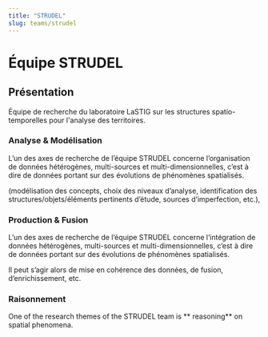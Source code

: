 ```yaml
---
title: "STRUDEL"
slug: teams/strudel
---
```


# Équipe STRUDEL

<LocalMenu />

## Présentation

Équipe de recherche du laboratoire LaSTIG sur les structures spatio-temporelles pour l'analyse des territoires.

<WordCloud />

### Analyse & Modélisation

L’un des axes de recherche de l’équipe STRUDEL concerne l’organisation de données hétérogènes, multi-sources et multi-dimensionnelles, c’est à dire de données portant sur des évolutions de phénomènes spatialisés.

(modélisation des concepts, choix des niveaux d’analyse, identification des structures/objets/éléments pertinents d’étude, sources d’imperfection, etc.),

### Production & Fusion

L’un des axes de recherche de l’équipe STRUDEL concerne l’intégration de données hétérogènes, multi-sources et multi-dimensionnelles, c’est à dire de données portant sur des évolutions de phénomènes spatialisés.

Il peut s’agir alors de mise en cohérence des données, de fusion, d’enrichissement, etc.

### Raisonnement

One of the research themes of the STRUDEL team is ** reasoning** on spatial phenomena.
